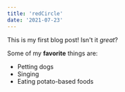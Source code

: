 ```yaml
---
title: 'redCircle'
date: '2021-07-23'
---
```


This is my first blog post! Isn't it _great_?

Some of my **favorite** things are:

- Petting dogs
- Singing
- Eating potato-based foods
